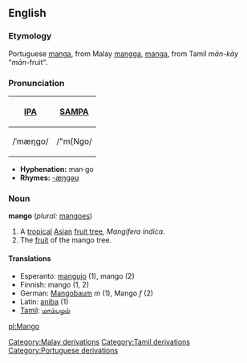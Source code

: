 {{wikipedia}}
==English==
===Etymology===
Portuguese [[manga]], from Malay [[mangga]], [[manga]], from Tamil ''mān-kāy'' "''mān''-fruit".

===Pronunciation===
{| border=1 cellpadding=5
! [[w:International Phonetic Alphabet|IPA]] !! [[w:SAMPA|SAMPA]]
|-
| /ˈmæŋɡo/ || /"m{Ngo/
|}

*'''Hyphenation:''' man·go
*'''Rhymes:''' [[Rhymes:English:-æŋɡəʊ|-æŋɡəʊ]]

===Noun===
'''mango''' (''plural:'' [[mangoes]])

# A [[tropical]] [[Asian]] [[fruit tree]], ''Mangifera indica''.
# The [[fruit]] of the mango tree.

====Translations====
*Esperanto: [[mangujo]] (1), mango (2)
*Finnish: mango (1, 2)
*German: [[Mangobaum]] ''m'' (1), Mango ''f'' (2)
*Latin: [[aniba]] (1)
*[[Tamil]]: [[மாம்பழம்]]

[[pl:Mango]]
[[Category:Malay derivations]]
[[Category:Tamil derivations]]
[[Category:Portuguese derivations]]